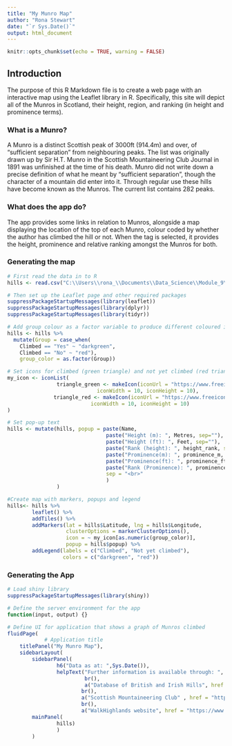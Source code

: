 ```yaml
---
title: "My Munro Map"
author: "Rona Stewart"
date: "`r Sys.Date()`"
output: html_document
---
```


```r
knitr::opts_chunk$set(echo = TRUE, warning = FALSE)
```

## Introduction

The purpose of this R Markdown file is to create a web page with an interactive map using the Leaflet library in R.  Specifically, this site will depict all of the Munros in Scotland, their height, region, and ranking (in height and prominence terms).  

### What is a Munro?
A Munro is a distinct Scottish peak of 3000ft (914.4m) and over, of "sufficient separation" from neighbouring peaks. The list was originally drawn up by Sir H.T. Munro in the Scottish Mountaineering Club Journal in 1891 was unfinished at the time of his death. Munro did not write down a precise definition of what he meant by "sufficient separation", though the character of a mountain did enter into it. Through regular use these hills have become known as the Munros. The current list contains 282 peaks.


### What does the app do?
The app provides some links in relation to Munros, alongside a map displaying the location of the top of each Munro, colour coded by whether the author has climbed the hill or not.  When the tag is selected, it provides the height, prominence and relative ranking amongst the Munros for both. 

### Generating the map
```r
# First read the data in to R
hills <- read.csv("C:\\Users\\rona_\\Documents\\Data_Science\\Module_9\\DoBIHdata.csv")

# Then set up the Leaflet page and other required packages
suppressPackageStartupMessages(library(leaflet))
suppressPackageStartupMessages(library(dplyr))
suppressPackageStartupMessages(library(tidyr))

# Add group colour as a factor variable to produce different coloured icons
hills <- hills %>%
  mutate(Group = case_when(
    Climbed == "Yes" ~ "darkgreen",
    Climbed == "No" ~ "red"),
    group_color = as.factor(Group))

# Set icons for climbed (green triangle) and not yet climbed (red triangle)
my_icon <- iconList(
                triangle_green <- makeIcon(iconUrl = "https://www.freeiconspng.com/uploads/green-normal-triangle-png-8.png",
                             iconWidth = 10, iconHeight = 10),
               triangle_red <- makeIcon(iconUrl = "https://www.freeiconspng.com/uploads/red-triangle-png-20.png",
                           iconWidth = 10, iconHeight = 10)
)

# Set pop-up text
hills <- mutate(hills, popup = paste(Name, 
                                paste("Height (m): ", Metres, sep=""),
                                paste("Height (ft): ", Feet, sep=""),
                                paste("Rank (height): ", height_rank, sep=""),
                                paste("Prominence(m): ", prominence_m, sep=""),
                                paste("Prominence(ft): ", prominence_ft, sep=""),
                                paste("Rank (Prominence): ", prominence_rank, sep = ""),
                                sep = "<br>"
                                )
                )

#Create map with markers, popups and legend
hills<- hills %>%
        leaflet() %>%
        addTiles() %>%
        addMarkers(lat = hills$Latitude, lng = hills$Longitude,
                   clusterOptions = markerClusterOptions(),
                   icon = ~ my_icon[as.numeric(group_color)],
                   popup = hills$popup) %>%
        addLegend(labels = c("Climbed", "Not yet climbed"), 
                  colors = c("darkgreen", "red"))

```

### Generating the App
```r
# Load shiny library
suppressPackageStartupMessages(library(shiny))

# Define the server environment for the app
function(input, output) {}

# Define UI for application that shows a graph of Munros climbed
fluidPage(
            # Application title
    titlePanel("My Munro Map"),
    sidebarLayout(
        sidebarPanel(
                h6("Data as at: ",Sys.Date()),
                helpText("Further information is available through: ", 
                         br(),
                         a("Database of British and Irish Hills", href = "https://www.hills-database.co.uk/downloads.html"),
                        br(),
                        a("Scottish Mountaineering Club" , href = "https://www.smc.org.uk/"), 
                        br(), 
                        a("WalkHighlands website", href = "https://www.walkhighlands.co.uk/"))),
        mainPanel(
                hills)
                )
        )
```
